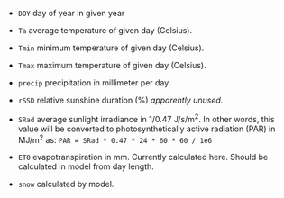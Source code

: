 - `DOY` day of year in given year

- `Ta` average temperature of given day (Celsius).

- `Tmin` minimum temperature of given day (Celsius).

- `Tmax` maximum temperature of given day (Celsius).

- `precip` precipitation in millimeter per day.

- `rSSD` relative sunshine duration (%) *apparently unused*.

- `SRad` average sunlight irradiance in 1/0.47 J/s/m^2^. In other words, this 
  value will be converted to photosynthetically active radiation (PAR) in 
  MJ/m^2^ as: `PAR = SRad * 0.47 * 24 * 60 * 60 / 1e6`

- `ET0` evapotranspiration in mm. Currently calculated here. Should be calculated in model from day length.

- `snow` calculated by model.

